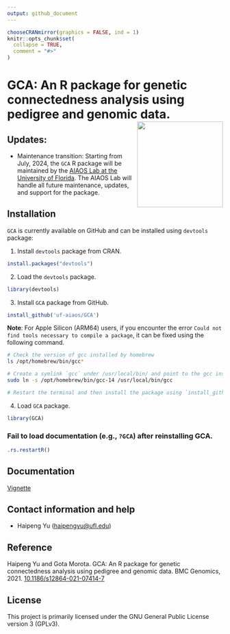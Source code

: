 ```yaml
---
output: github_document
---
```


<!-- README.md is generated from README.Rmd. Please edit README.Rmd (this file) -->

```r
chooseCRANmirror(graphics = FALSE, ind = 1)
knitr::opts_chunk$set(
  collapse = TRUE,
  comment = "#>"
)
```

# GCA: An R package for genetic connectedness analysis using pedigree and genomic data.  <img src="man/figures/GCA.png" height="200" align="right"/>

## Updates: 

- Maintenance transition: Starting from July, 2024, the `GCA` R package will be maintained by the [AIAOS Lab at the University of Florida](https://github.com/uf-aiaos/). The AIAOS Lab will handle all future maintenance, updates, and support for the package. 

## Installation
`GCA` is currently available on GitHub and can be installed using `devtools` package: 

1. Install `devtools` package from CRAN. 
```r
install.packages("devtools")
```

2. Load the `devtools` package.
```r
library(devtools)
```

3. Install `GCA` package from GitHub.
```r
install_github('uf-aiaos/GCA')
```

**Note**: For Apple Silicon (ARM64) users, if you encounter the error `Could not find tools necessary to compile a package`, it can be fixed using the following command.

```bash
# Check the version of gcc installed by homebrew
ls /opt/homebrew/bin/gcc* 

# Create a symlink `gcc` under /usr/local/bin/ and point to the gcc installed by Homebrew (gcc-14 in this case). 
sudo ln -s /opt/homebrew/bin/gcc-14 /usr/local/bin/gcc

# Restart the terminal and then install the package using `install_github('uf-aiaos/GCA')`.
```

4. Load `GCA` package. 
```r
library(GCA)
```

### Fail to load documentation (e.g., `?GCA`) after reinstalling GCA.
```r
.rs.restartR() 
```

## Documentation
[Vignette](https://uf-aiaos.github.io/GCA_vignette/GCA.html)

## Contact information and help
- Haipeng Yu (<haipengyu@ufl.edu>)

## Reference
Haipeng Yu and Gota Morota. GCA: An R package for genetic connectedness analysis using pedigree and genomic data. BMC Genomics, 2021. [10.1186/s12864-021-07414-7](https://bmcgenomics.biomedcentral.com/articles/10.1186/s12864-021-07414-7)

## License
This project is primarily licensed under the GNU General Public License version 3 (GPLv3).
